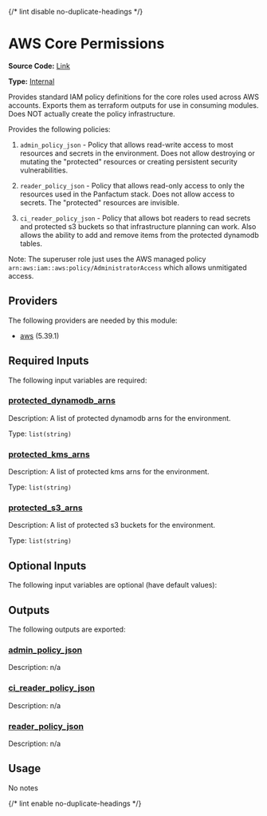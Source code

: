 {/* lint disable no-duplicate-headings */}

# AWS Core Permissions

**Source Code:** [Link](https://github.com/Panfactum/stack/tree/__currentPanfactumVersion__/packages/terraform/aws_core_permissions)

**Type:** [Internal](./overview)

Provides standard IAM policy definitions for the core roles used across AWS accounts. Exports them as terraform outputs
for use in consuming modules. Does NOT actually create the policy infrastructure.

Provides the following policies:

1. `admin_policy_json` - Policy that allows read-write access to most resources and secrets in the environment. Does not
   allow destroying or mutating the "protected" resources or creating persistent security vulnerabilities.

2. `reader_policy_json` - Policy that allows read-only access to only the resources used in the Panfactum stack. Does not allow
   access to secrets. The "protected" resources are invisible.

3. `ci_reader_policy_json` - Policy that allows bot readers to read secrets and protected s3 buckets so that
   infrastructure planning can work. Also allows the ability to add and remove items from the protected dynamodb tables.

Note: The superuser role just uses the AWS managed policy `arn:aws:iam::aws:policy/AdministratorAccess` which allows
unmitigated access.

## Providers

The following providers are needed by this module:

* [aws](https://registry.terraform.io/providers/hashicorp/aws/5.39.1/docs) (5.39.1)

## Required Inputs

The following input variables are required:

### <a name="input_protected_dynamodb_arns" /> [protected\_dynamodb\_arns](#input_protected_dynamodb_arns)

Description: A list of protected dynamodb arns for the environment.

Type: `list(string)`

### <a name="input_protected_kms_arns" /> [protected\_kms\_arns](#input_protected_kms_arns)

Description: A list of protected kms arns for the environment.

Type: `list(string)`

### <a name="input_protected_s3_arns" /> [protected\_s3\_arns](#input_protected_s3_arns)

Description: A list of protected s3 buckets for the environment.

Type: `list(string)`

## Optional Inputs

The following input variables are optional (have default values):

## Outputs

The following outputs are exported:

### <a name="output_admin_policy_json" /> [admin\_policy\_json](#output_admin_policy_json)

Description: n/a

### <a name="output_ci_reader_policy_json" /> [ci\_reader\_policy\_json](#output_ci_reader_policy_json)

Description: n/a

### <a name="output_reader_policy_json" /> [reader\_policy\_json](#output_reader_policy_json)

Description: n/a

## Usage

No notes

{/* lint enable no-duplicate-headings */}
